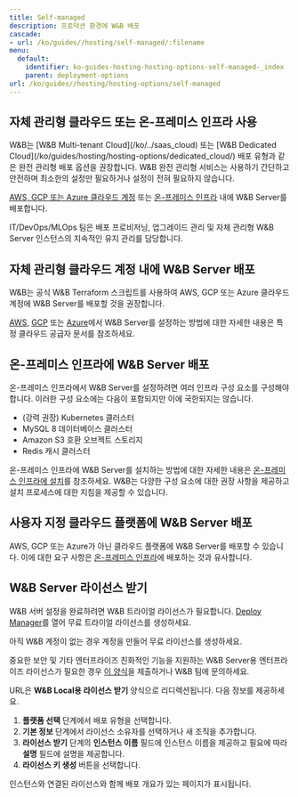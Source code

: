 ```yaml
---
title: Self-managed
description: 프로덕션 환경에 W&B 배포
cascade:
- url: /ko/guides//hosting/self-managed/:filename
menu:
  default:
    identifier: ko-guides-hosting-hosting-options-self-managed-_index
    parent: deployment-options
url: /ko/guides//hosting/hosting-options/self-managed
---
```


## 자체 관리형 클라우드 또는 온-프레미스 인프라 사용

<Note>
W&B는 [W&B Multi-tenant Cloud](/ko/../saas_cloud) 또는 [W&B Dedicated Cloud](/ko/guides/hosting/hosting-options/dedicated_cloud/) 배포 유형과 같은 완전 관리형 배포 옵션을 권장합니다. W&B 완전 관리형 서비스는 사용하기 간단하고 안전하며 최소한의 설정만 필요하거나 설정이 전혀 필요하지 않습니다.
</Note>

[AWS, GCP 또는 Azure 클라우드 계정](#deploy-wb-server-within-self-managed-cloud-accounts) 또는 [온-프레미스 인프라](#deploy-wb-server-in-on-prem-infrastructure) 내에 W&B Server를 배포합니다.

IT/DevOps/MLOps 팀은 배포 프로비저닝, 업그레이드 관리 및 자체 관리형 W&B Server 인스턴스의 지속적인 유지 관리를 담당합니다.

## 자체 관리형 클라우드 계정 내에 W&B Server 배포

W&B는 공식 W&B Terraform 스크립트를 사용하여 AWS, GCP 또는 Azure 클라우드 계정에 W&B Server를 배포할 것을 권장합니다.

[AWS](/ko/guides/hosting/hosting-options/self-managed/install-on-public-cloud/aws-tf), [GCP](/ko/guides/hosting/hosting-options/self-managed/install-on-public-cloud/gcp-tf) 또는 [Azure](/ko/guides/hosting/hosting-options/self-managed/install-on-public-cloud/azure-tf)에서 W&B Server를 설정하는 방법에 대한 자세한 내용은 특정 클라우드 공급자 문서를 참조하세요.

## 온-프레미스 인프라에 W&B Server 배포

온-프레미스 인프라에서 W&B Server를 설정하려면 여러 인프라 구성 요소를 구성해야 합니다. 이러한 구성 요소에는 다음이 포함되지만 이에 국한되지는 않습니다.

- (강력 권장) Kubernetes 클러스터
- MySQL 8 데이터베이스 클러스터
- Amazon S3 호환 오브젝트 스토리지
- Redis 캐시 클러스터

온-프레미스 인프라에 W&B Server를 설치하는 방법에 대한 자세한 내용은 [온-프레미스 인프라에 설치](/ko/guides/hosting/hosting-options/self-managed/bare-metal)를 참조하세요. W&B는 다양한 구성 요소에 대한 권장 사항을 제공하고 설치 프로세스에 대한 지침을 제공할 수 있습니다.

## 사용자 지정 클라우드 플랫폼에 W&B Server 배포

AWS, GCP 또는 Azure가 아닌 클라우드 플랫폼에 W&B Server를 배포할 수 있습니다. 이에 대한 요구 사항은 [온-프레미스 인프라](#deploy-wb-server-in-on-prem-infrastructure)에 배포하는 것과 유사합니다.

## W&B Server 라이선스 받기

W&B 서버 설정을 완료하려면 W&B 트라이얼 라이선스가 필요합니다. [Deploy Manager](https://deploy.wandb.ai/deploy)를 열어 무료 트라이얼 라이선스를 생성하세요.

<Note>
아직 W&B 계정이 없는 경우 계정을 만들어 무료 라이선스를 생성하세요.

중요한 보안 및 기타 엔터프라이즈 친화적인 기능을 지원하는 W&B Server용 엔터프라이즈 라이선스가 필요한 경우 [이 양식](https://wandb.ai/site/for-enterprise/self-hosted-trial)을 제출하거나 W&B 팀에 문의하세요.
</Note>

URL은 **W&B Local용 라이선스 받기** 양식으로 리디렉션됩니다. 다음 정보를 제공하세요.

1. **플랫폼 선택** 단계에서 배포 유형을 선택합니다.
2. **기본 정보** 단계에서 라이선스 소유자를 선택하거나 새 조직을 추가합니다.
3. **라이선스 받기** 단계의 **인스턴스 이름** 필드에 인스턴스 이름을 제공하고 필요에 따라 **설명** 필드에 설명을 제공합니다.
4. **라이선스 키 생성** 버튼을 선택합니다.

인스턴스와 연결된 라이선스와 함께 배포 개요가 있는 페이지가 표시됩니다.
